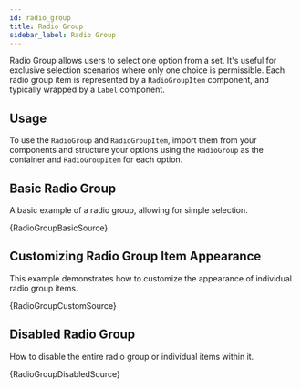 ```yaml
---
id: radio_group
title: Radio Group
sidebar_label: Radio Group
---
```


Radio Group allows users to select one option from a set. It's useful for exclusive selection scenarios where only one choice is permissible.
Each radio group item is represented by a `RadioGroupItem` component, and typically wrapped by a `Label` component.

## Usage

To use the `RadioGroup` and `RadioGroupItem`, import them from your components and structure your options using the `RadioGroup` as the container and `RadioGroupItem` for each option.


## Basic Radio Group

A basic example of a radio group, allowing for simple selection.


<CodeSample>
    <RadioGroupBasicDemo/>
</CodeSample>

<CodeBlock language="tsx">{RadioGroupBasicSource}</CodeBlock>

## Customizing Radio Group Item Appearance

This example demonstrates how to customize the appearance of individual radio group items.


<CodeSample>
    <RadioGroupCustomDemo/>
</CodeSample>

<CodeBlock language="tsx">{RadioGroupCustomSource}</CodeBlock>

## Disabled Radio Group

How to disable the entire radio group or individual items within it.


<CodeSample>
    <RadioGroupDisabledDemo/>
</CodeSample>

<CodeBlock language="tsx">{RadioGroupDisabledSource}</CodeBlock>
